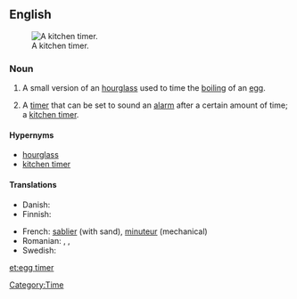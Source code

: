 ==English==
{{rfc}}

{{wikipedia}}
[[Image:Kitchen timer.jpg|thumb|right|A kitchen timer.]]

===Noun===
{{en-noun|sg=[[egg]] [[timer]]}}

# A small version of an [[hourglass]] used to time the [[boiling]] of an [[egg]].
# {{context|by extension}} A [[timer]] that can be set to sound an [[alarm]] after a certain amount of time; a [[kitchen timer]].

====Hypernyms====
* [[hourglass]]
* [[kitchen timer]]

====Translations====
{{trans-top|timer that sounds an alarm after a certain amount of time}}
* Danish: {{t|da|æggeur}}
* Finnish: {{t-|fi|munakello}}
{{trans-mid}}
* French: [[sablier]] {{m}} (with sand), [[minuteur]] {{m}} (mechanical)
* Romanian: {{t|ro|marcator de timp|n}}, {{t|ro|timpizor|n}}, {{t|ro|ceas de bucătărie|n}}
* Swedish: {{t|sv|äggklocka|c}}
{{trans-bottom}}

[[Category:Time]]

[[et:egg timer]]